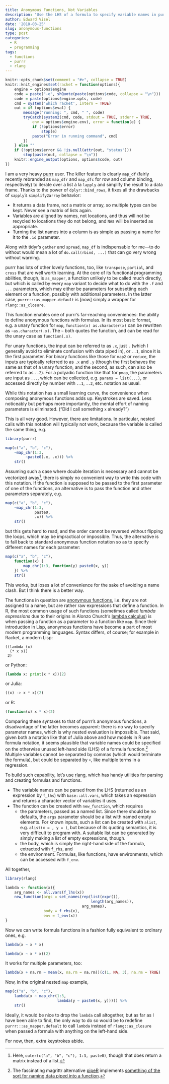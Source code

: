 ```yaml
---
title: Anonymous Functions, Not Variables
description: "Use the LHS of a formula to specify variable names in purrr-style lambda functions"
author: Edward Visel
date: '2018-03-25'
slug: anonymous-functions
type: post
categories:
  - R
  - programming
tags:
  - functions
  - purrr
  - rlang
---
```


```r
knitr::opts_chunk$set(comment = "#>", collapse = TRUE)
knitr::knit_engines$set(racket = function(options){
    engine = options$engine
    code = paste("-e", shQuote(paste(options$code, collapse = "\n")))
    code = paste(options$engine.opts, code)
    cmd = system('which racket', intern = TRUE)
    out = if (options$eval) {
        message("running: ", cmd, " ", code)
        tryCatch(system2(cmd, code, stdout = TRUE, stderr = TRUE, 
            env = options$engine.env), error = function(e) {
            if (!options$error) 
                stop(e)
            paste("Error in running command", cmd)
        })
    } else ""
    if (!options$error && !is.null(attr(out, "status"))) 
        stop(paste(out, collapse = "\n"))
    knitr::engine_output(options, options$code, out)
})
```

I am a very heavy [purrr](https://github.com/tidyverse/purrr) user. The killer 
feature is clearly `map_df` (fairly recently rebranded as `map_dfr` and 
`map_dfc` for row and column binding, respectively) to iterate over a list à la 
`lapply` and simplify the result to a data frame. Thanks to the power of 
`dplyr::bind_rows`, it fixes all the drawbacks of `sapply`'s `simplify2array` 
behavior:

* It returns a data frame, not a matrix or array, so multiple types can be 
  kept. Never see a matrix of lists again.
* Variables are aligned by names, not locations, and thus will not be recycled 
  to locations they do not belong, and `NA`s will be inserted as appropriate.
* Turning the list names into a column is as simple as passing a name for it to 
  the `.id` parameter.
  
Along with tidyr's `gather` and `spread`, `map_df` is indispensable for me—to 
do without would mean a lot of `do.call(rbind, ...)` that can go very wrong 
without warning.

purrr has lots of other lovely functions, too, like `transpose`, `partial`, and 
`cross` that are well worth learning. At the core of its functional programming 
abilities, though, is `as_mapper`, a function unlikely to be called much 
directly, but which is called by every `map` variant to decide what to do with 
the `.f` and `...` parameters, which may either be parameters for subsetting 
each element or a function, possibly with additional parameters. In the latter 
case, `purrr:::as_mapper.default` is [now] simply a wrapper for 
`rlang::as_closure`.

This function enables one of purrr's far-reaching conveniences: the ability to 
define anonymous functions with formulas. In its most basic format, e.g. a 
unary function for `map`, `function(x) as.character(x)` can be rewritten as 
`~as.character(.x)`. The `~` both quotes the function, and can be read for the 
unary case as `function(.x)`. 

For unary functions, the input can be referred to as `.x`, just `.` (which I
generally avoid to eliminate confusion with data piped in), or `..1`, since it
is the first parameter. For binary functions like those for `map2` or `reduce`,
the inputs are typically referred to as `.x` and `.y` (though the first behaves
the same as that of a unary function, and the second, as such, can also be
referred to as `..2`). For a polyadic function like that for `pmap`, the
parameters are input as `...`, which can be collected, e.g. `params =
list(...)`, or accessed directly by number with `..1`, `..2`, etc. notation as
usual.

While this notation has a small learning curve, the convenience when composing 
anonymous functions adds up. Keystrokes are saved. Less noticeably but perhaps 
more importantly, the mental effort of naming parameters is eliminated. ("Did I 
call something `x` already?")

This is all very good. However, there are limitations. In particular, nested 
calls with this notation will typically not work, because the variable is called 
the same thing, e.g.

```r
library(purrr)

map(c("a", "b", "c"), 
    ~map_chr(1:3, 
         ~paste0(.x, .x))) %>% 
    str()
```
Assuming such a case where double iteration is necessary and cannot be
vectorized away^[Here, `outer(c("a", "b", "c"), 1:3, paste0)`, though that does
return a matrix instead of a list.], there is simply no convenient way to write
this code with this notation. If the function is supposed to be passed to the
first parameter of one of the functions, an alternative is to pass the function
and other parameters separately, e.g.

```r
map(c("a", "b", "c"), 
    ~map_chr(1:3, 
             paste0, 
             .x)) %>% 
    str()
```
but this gets hard to read, and the order cannot be reversed without flipping 
the loops, which may be impractical or impossible. Thus, the alternative is to 
fall back to standard anonymous function notation so as to specify different 
names for each parameter:

```r
map(c("a", "b", "c"), 
    function(x) {
        map_chr(1:3, function(y) paste0(x, y))
    }) %>% 
    str()
```
This works, but loses a lot of convenience for the sake of avoiding a name clash. 
But I think there is a better way.

The functions in question are [anonymous
functions](https://en.wikipedia.org/wiki/Anonymous_function), i.e. they are not
assigned to a name, but are rather raw expressions that define a function. In R,
the most common usage of such functions (sometimes called _lambda expressions_
due to their origins in Alonzo Church's [lambda
calculus](https://en.wikipedia.org/wiki/Lambda_calculus)) is when passing a
function as a parameter to a function like `map`. Since their introduction in
Lisp, anonymous functions have become a part of most modern programming
languages. Syntax differs, of course; for example in Racket, a modern Lisp:

```racket
((lambda (x) 
  (* x x)) 
 2)
```

or Python:
```python
(lambda x: print(x * x))(2)
```

or Julia:
```julia
((x) -> x * x)(2)
```

or R:
```r
(function(x) x * x)(2)
```

Comparing these syntaxes to that of purrr's anonymous functions, a disadvantage
of the latter becomes apparent: there is no way to specify parameter names,
which is why nested evaluation is impossible. That said, given both a notation
like that of Julia above and how models in R use formula notation, it seems
plausible that variable names could be specified on the otherwise unused
left-hand side (LHS) of a formula function.^[The fascinating magrittr
alternative [pipeR](https://github.com/renkun-ken/pipeR) implements [something
of the sort for naming data piped into a 
function](https://renkun-ken.github.io/pipeR-tutorial/Pipe-operator/Pipe-by-formula.html).]
Multiple variables cannot be separated by commas (which would terminate the
formula), but could be separated by `+`, like multiple terms in a regression.

To build such capability, let's use [rlang](https://github.com/tidyverse/rlang), 
which has handy utilities for parsing and creating formulas and functions. 

* The variable names can be parsed from the LHS (returned as an expression by 
  `f_lhs`) with `base::all.vars`, which takes an expression and returns a 
  character vector of variables it uses.
* The function can be created with `new_function`, which requires
  * the parameters, passed as a named list. Since there should be no defaults, 
    the `args` parameter should be a list with named empty elements. For known 
    inputs, such a list can be created with `alist`, e.g. `alist(x = , y = )`, 
    but because of its quoting semantics, it is very difficult to program with. 
    A suitable list can be generated by simply making a list of empty 
    expressions, though.
  * the body, which is simply the right-hand side of the formula, extracted 
    with `f_rhs`, and 
  * the environment. Formulas, like functions, have environments, which can be 
    accessed with `f_env`.
    
All together,

```r
library(rlang)

lambda <- function(x){
    arg_names <- all.vars(f_lhs(x))
    new_function(args = set_names(rep(list(expr()), 
                                      length(arg_names)), 
                                  arg_names), 
                 body = f_rhs(x), 
                 env = f_env(x))
}
```

Now we can write formula functions in a fashion fully equivalent to ordinary 
ones, e.g.
```r
lambda(x ~ x * x)

lambda(x ~ x * x)(2)
```

It works for multiple parameters, too:
```r
lambda(x + na.rm ~ mean(x, na.rm = na.rm))(c(1, NA, 3), na.rm = TRUE)
```

Now, in the original nested `map` example, 
```r
map(c("a", "b", "c"), 
    lambda(x ~ map_chr(1:3, 
                       lambda(y ~ paste0(x, y))))) %>% 
    str()
```

Ideally, it would be nice to drop the `lambda` call altogether, but as far as I 
have been able to find, the only way to do so would be to redefine 
`purrr:::as_mapper.default` to call `lambda` instead of `rlang::as_closure` 
when passed a formula with anything on the left-hand side.

For now, then, extra keystrokes abide.



